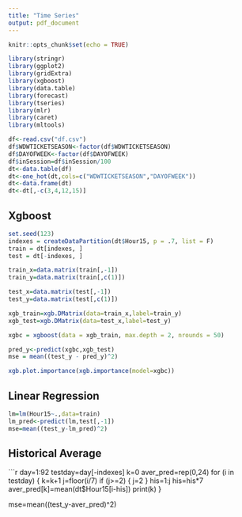 ```yaml
---
title: "Time Series"
output: pdf_document
---
```


```r
knitr::opts_chunk$set(echo = TRUE)
```

```r
library(stringr)
library(ggplot2)
library(gridExtra)
library(xgboost)
library(data.table)
library(forecast)
library(tseries)
library(mlr)
library(caret)
library(mltools)
```

```r
df<-read.csv("df.csv")
df$WDWTICKETSEASON<-factor(df$WDWTICKETSEASON)
df$DAYOFWEEK<-factor(df$DAYOFWEEK)
df$inSession=df$inSession/100
dt<-data.table(df)
dt<-one_hot(dt,cols=c("WDWTICKETSEASON","DAYOFWEEK"))
dt<-data.frame(dt)
dt<-dt[,-c(3,4,12,15)]
```


## Xgboost
```r
set.seed(123)
indexes = createDataPartition(dt$Hour15, p = .7, list = F)
train = dt[indexes, ]
test = dt[-indexes, ]

train_x=data.matrix(train[,-1])
train_y=data.matrix(train[,c(1)])

test_x=data.matrix(test[,-1])
test_y=data.matrix(test[,c(1)])

xgb_train=xgb.DMatrix(data=train_x,label=train_y)
xgb_test=xgb.DMatrix(data=test_x,label=test_y)

xgbc = xgboost(data = xgb_train, max.depth = 2, nrounds = 50)

pred_y<-predict(xgbc,xgb_test)
mse = mean((test_y - pred_y)^2)

xgb.plot.importance(xgb.importance(model=xgbc))
```

## Linear Regression
```r
lm=lm(Hour15~.,data=train)
lm_pred<-predict(lm,test[,-1])
mse=mean((test_y-lm_pred)^2)
```

## Historical Average
```r

day=1:92
testday=day[-indexes]
k=0
aver_pred=rep(0,24)
for (i in testday)
{
  k=k+1
  j=floor(i/7)
  if (j>=2)
  {
    j=2
  }
  his=1:j
  his=his*7
  aver_pred[k]=mean(dt$Hour15[i-his])
  print(k)
}

mse=mean((test_y-aver_pred)^2)
